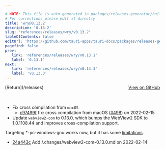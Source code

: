 ```yaml
---

# NOTE: This file is auto-generated in packages/releases-generator/build.ts
# For corrections please edit it directly
title: 'wry@0.13.2'
description: '0.13.2'
slug: 'references/releases/wry/v0.13.2'
tableOfContents: false
editUrl: 'https://github.com/tauri-apps/tauri-docs/packages/releases-generator/build.ts'
pagefind: false
prev:
   link: 'references/releases/wry/v0.13.1'
   label: '0.13.1'
next:
   link: 'references/releases/wry/v0.13.3'
   label: 'v0.13.3'
---
```


			

<ReleaseSidebar slug="references/releases/wry"  packageName="wry" />

<div style="margin-bottom:3rem; display: flex; justify-content: space-between; align-items: center"><span>[Return](/releases)</span><span><a href="https://github.com/tauri-apps/wry/releases/tag/wry-v0.13.2">View on GitHub</a></span></div>

- Fix cross compilation from `macOS`.
  - [c97499f](https://github.com/tauri-apps/wry/commit/c97499fb078c7c65508bf2fa3502ef95c8114ef4) fix: cross compilation from macOS ([#498](https://github.com/tauri-apps/wry/pull/498)) on 2022-02-15
- Update `webview2-com` to 0.13.0, which bumps the WebView2 SDK to 1.0.1108.44 and improves cross-compilation support.

Targeting \*-pc-windows-gnu works now, but it has some [limitations](https://github.com/wravery/webview2-rs#cross-compilation).

- [24a443c](https://github.com/tauri-apps/wry/commit/24a443ca1d90ef091eaceb0ec61bcc648499b743) Add /.changes/webview2-com-0.13.0.md on 2022-02-14

